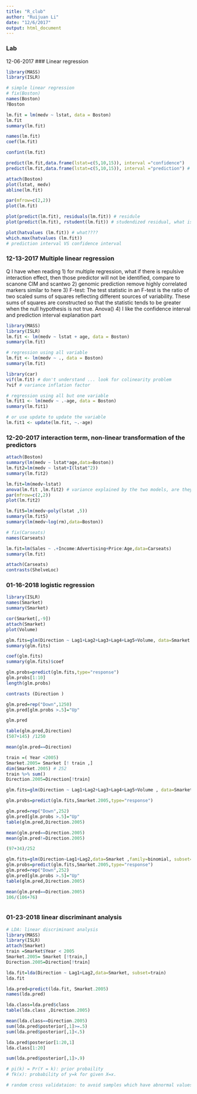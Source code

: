 ```yaml
---
title: "R_club"
author: "Ruijuan Li"
date: "12/6/2017"
output: html_document
---
```


### Lab

12-06-2017 
### Linear regression 
```r
library(MASS)
library(ISLR)

# simple linear regression 
# fix(Boston)
names(Boston)
?Boston

lm.fit = lm(medv ~ lstat, data = Boston)
lm.fit
summary(lm.fit)

names(lm.fit)
coef(lm.fit)

confint(lm.fit)

predict(lm.fit,data.frame(lstat=c(5,10,15)), interval ="confidence")
predict(lm.fit,data.frame(lstat=c(5,10,15)), interval ="prediction") # difference between these two 

attach(Boston)
plot(lstat, medv)
abline(lm.fit)

par(mfrow=c(2,2))
plot(lm.fit)

plot(predict(lm.fit), residuals(lm.fit)) # residule 
plot(predict(lm.fit), rstudent(lm.fit)) # studendized residual, what is this? 

plot(hatvalues (lm.fit)) # what???? 
which.max(hatvalues (lm.fit))
# prediction interval VS confidence interval 
```

### 12-13-2017 Multiple linear regression 
Q I have when reading 
1) for multiple regression, what if there is repulsive interaction effect, then those predictor will not be identified, compare to scanone  CIM  and scantwo 
2) genomic prediction remove highly correlated markers similar to here
3) F-test: The test statistic in an F-test is the ratio of two scaled sums of squares reflecting different sources of variability. These sums of squares are constructed so that the statistic tends to be greater when the null hypothesis is not true. Anova() 
4) I like the confidence interval and prediction interval explanation part 
```r
library(MASS)
library(ISLR)
lm.fit <- lm(medv ~ lstat + age, data = Boston) 
summary(lm.fit)

# regression using all variable 
lm.fit <- lm(medv ~ ., data = Boston)
summary(lm.fit)

library(car)
vif(lm.fit) # don't understand ... look for colinearity problem 
?vif # variance inflation factor 

# regression using all but one variable 
lm.fit1 <- lm(medv ~ .-age, data = Boston)
summary(lm.fit1)

# or use update to update the variable 
lm.fit1 <- update(lm.fit, ~.-age) 
```

### 12-20-2017 interaction term, non-linear transformation of the predictors 
```r
attach(Boston)
summary(lm(medv ~ lstat*age,data=Boston))
lm.fit2=lm(medv ~ lstat+I(lstat^2)) 
summary(lm.fit2)

lm.fit=lm(medv~lstat)
anova(lm.fit ,lm.fit2) # variance explained by the two models, are they significantly different? F-test 
par(mfrow=c(2,2))
plot(lm.fit2)

lm.fit5=lm(medv~poly(lstat ,5)) 
summary(lm.fit5)
summary(lm(medv~log(rm),data=Boston))

# fix(Carseats)
names(Carseats)  

lm.fit=lm(Sales ~ .+Income:Advertising+Price:Age,data=Carseats)
summary(lm.fit)

attach(Carseats)
contrasts(ShelveLoc) 
```

### 01-16-2018 logistic regression 
```r
library(ISLR)
names(Smarket)
summary(Smarket)

cor(Smarket[,-9])
attach(Smarket)
plot(Volume)

glm.fits=glm(Direction ~ Lag1+Lag2+Lag3+Lag4+Lag5+Volume, data=Smarket ,family=binomial)
summary(glm.fits)

coef(glm.fits)
summary(glm.fits)$coef

glm.probs=predict(glm.fits,type="response")
glm.probs[1:10]
length(glm.probs)

contrasts (Direction )

glm.pred=rep("Down",1250)
glm.pred[glm.probs >.5]="Up"

glm.pred

table(glm.pred,Direction)
(507+145) /1250 

mean(glm.pred==Direction)

train =( Year <2005)
Smarket.2005= Smarket [! train ,]
dim(Smarket.2005) # 252 
train %>% sum()
Direction.2005=Direction[!train]

glm.fits=glm(Direction ~ Lag1+Lag2+Lag3+Lag4+Lag5+Volume , data=Smarket ,family=binomial,subset=train)

glm.probs=predict(glm.fits,Smarket.2005,type="response")

glm.pred=rep("Down",252)
glm.pred[glm.probs >.5]="Up"
table(glm.pred,Direction.2005)

mean(glm.pred==Direction.2005)
mean(glm.pred!=Direction.2005)

(97+34)/252

glm.fits=glm(Direction~Lag1+Lag2,data=Smarket ,family=binomial, subset=train)
glm.probs=predict(glm.fits,Smarket.2005,type="response")
glm.pred=rep("Down",252)
glm.pred[glm.probs >.5]="Up"
table(glm.pred,Direction.2005)

mean(glm.pred==Direction.2005)
106/(106+76)



```

### 01-23-2018 linear discriminant analysis 
```r
# LDA: linear discriminant analysis 
library(MASS)
library(ISLR)
attach(Smarket)
train =Smarket$Year < 2005
Smarket.2005= Smarket [!train,]
Direction.2005=Direction[!train]

lda.fit=lda(Direction ~ Lag1+Lag2,data=Smarket, subset=train)
lda.fit

lda.pred=predict(lda.fit, Smarket.2005)
names(lda.pred)

lda.class=lda.pred$class
table(lda.class ,Direction.2005)

mean(lda.class==Direction.2005)
sum(lda.pred$posterior[,1]>=.5) 
sum(lda.pred$posterior[,1]<.5) 

lda.pred$posterior[1:20,1] 
lda.class[1:20]

sum(lda.pred$posterior[,1]>.9)  

# pi(k) = Pr(Y = k): prior probaility 
# fk(x): probability of y=k for given X=x. 

# random cross validataion: to avoid samples which have abnormal values fall into the same group 
```


